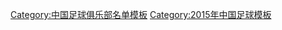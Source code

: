 {{Football squad with groups
|name=2015年中超分类名单长春
|bgcolor=#FF0000
|bordercolor=#F8F000
|textcolor=#F8F8F8
|title=[[长春亚泰足球俱乐部|<span style="color:#F8F8F8">长春亚泰</span>]] — [[2015年中国足球超级联赛|<span style="color:#F8F8F8">2015年</span>]][[中国足球超级联赛|<span style="color:#F8F8F8">中超联赛第 10 名</span>]]
|group1=全年参赛球员
|list1=<div>
{{Football squad2 player|no=1|name=[[吴亚轲]]}}
{{Football squad2 player|no=3|name=[[阎世鹏]]}}
{{Football squad2 player|no=5|name={{flagicon|UZB}} [[安苏尔·伊斯梅洛夫|-{zh-hans:伊斯梅洛夫;zh-hk:伊斯美洛夫}-]]}}
{{Football squad2 player|no=6|name=[[裴帅]]}}
{{Football squad2 player|no=7|name=[[韩德明]]}}
{{Football squad2 player|no=8|name=[[杜震宇]]}}
{{Football squad2 player|no=9|name={{flagicon|BOL}} {{flagicon|BRA}} [[马塞洛·马丁斯·莫雷诺|-{zh-hans:莫雷诺;zh-hk:摩蘭奴}-]]}}
{{Football squad2 player|no=10|name={{flagicon|HUN}} [[绍博尔茨·胡斯蒂|-{zh-hans:胡斯蒂;zh-hk:靴斯迪}-]]}}
{{Football squad2 player|no=12|name=[[祝一帆]]}}
{{Football squad2 player|no=13|name=[[牟彥龙]]}}
{{Football squad2 player|no=14|name=[[邵帅]]}}
{{Football squad2 player|no=15|name=[[孙捷]]}}
{{Football squad2 player|no=16|name=[[蒋哲]]}}
{{Football squad2 player|no=17|name=[[马晓磊]]}}
{{Football squad2 player|no=18|name=[[周大地]]}}
{{Football squad2 player|no=19|name=[[曹紫珩]]}}
{{Football squad2 player|no=20|name=[[何超 (足球运动员)|何超]]}}
{{Football squad2 player|no=22|name=[[李尚 (足球运动员)|李尚]]}}
{{Football squad2 player|no=23|name=[[张笑非]]}}
{{Football squad2 player|no=24|name=[[闫峰]]}}
{{Football squad2 player|no=25|name={{flagicon|HUN}} [[埃莱克·阿科斯|-{zh-hans:埃莱克;zh-hk:伊歷克}-]]}}
{{Football squad2 player|no=26|name=[[陈连晟]]}}
{{Football squad2 player|no=27|name={{flagicon|TPE}} [[柯昱廷]]}}
{{Football squad2 player|no=28|name=[[车凯]]}}
{{Football squad2 player|no=29|name=[[宋振瑜]]}}
{{Football squad2 player|no=30|name=[[祎凡]]}}
{{Football squad2 player|no=31|name={{flagicon|NER}} [[穆萨·马佐|-{zh-hans:马佐;zh-hk:馬蘇}-]]}}
{{Football squad2 player|no=32|name=[[李光 (足球运动员)|李光]]}}
{{Football squad2 player|no=33|name=[[刘骐鸣]]}}
{{Football squad2 player|no=35|name=[[刘宇 (1995年)|刘宇]]}}
</div>
|group2=夏季转入球员
|list2=<div>
</div>
|group3=夏季转出球员
|list3=<div>
</div>
|group4=主教练
|list4=[[高敬刚]]<small>（至第 13 轮）</small>；{{flagicon|CRO}} {{link-en|馬裡奧·托特|Marijo Tot|托特}}
}}
<noinclude>
{{DEFAULTSORT:Changchun Yatai F.C. Squad 2015}}
[[Category:中国足球俱乐部名单模板]]
[[Category:2015年中国足球模板]]
</noinclude>